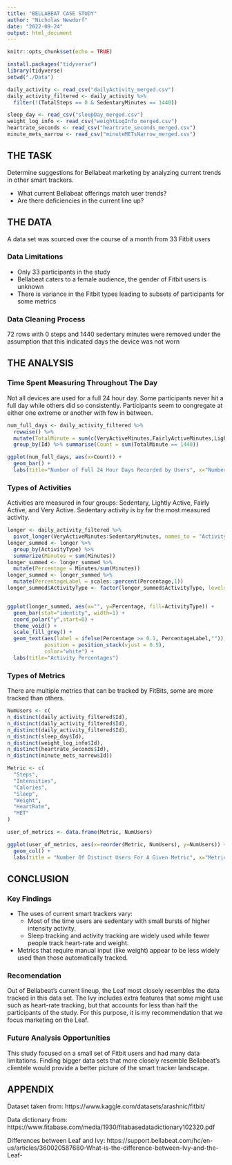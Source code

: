 ```yaml
---
title: "BELLABEAT CASE STUDY"
author: "Nicholas Newdorf"
date: "2022-09-24"
output: html_document
---
```


```r
knitr::opts_chunk$set(echo = TRUE)
```

```r
install.packages("tidyverse")
library(tidyverse)
setwd("./Data")

daily_activity <- read_csv("dailyActivity_merged.csv")
daily_activity_filtered <- daily_activity %>%
  filter(!(TotalSteps == 0 & SedentaryMinutes == 1440))

sleep_day <- read_csv("sleepDay_merged.csv")
weight_log_info <- read_csv("weightLogInfo_merged.csv")
heartrate_seconds <- read_csv("heartrate_seconds_merged.csv")
minute_mets_narrow <- read_csv("minuteMETsNarrow_merged.csv")
```
## THE TASK
Determine suggestions for Bellabeat marketing by analyzing current trends in other smart trackers.

* What current Bellabeat offerings match user trends?
* Are there deficiencies in the current line up?

## THE DATA
A data set was sourced over the course of a month from 33 Fitbit users

### Data Limitations
* Only 33 participants in the study
* Bellabeat caters to a female audience, the gender of Fitbit users is unknown
* There is variance in the Fitbit types leading to subsets of participants for some metrics

### Data Cleaning Process
72 rows with 0 steps and 1440 sedentary minutes were removed under the assumption that this indicated days the device was not worn

## THE ANALYSIS

### Time Spent Measuring Throughout The Day
Not all devices are used for a full 24 hour day.
Some participants never hit a full day while others did so consistently.
Participants seem to congregate at either one extreme or another with few in between.

```r
num_full_days <- daily_activity_filtered %>% 
  rowwise() %>%
  mutate(TotalMinute = sum(c(VeryActiveMinutes,FairlyActiveMinutes,LightlyActiveMinutes,SedentaryMinutes))) %>% 
  group_by(Id) %>% summarise(Count = sum(TotalMinute == 1440))

ggplot(num_full_days, aes(x=Count)) + 
  geom_bar() + 
  labs(title="Number of Full 24 Hour Days Recorded by Users", x="Number of Full Days", y="Number of Users")
```

### Types of Activities
Activities are measured in four groups: Sedentary, Lightly Active, Fairly Active, and Very Active.
Sedentary activity is by far the most measured activity.

```r
longer <- daily_activity_filtered %>%
  pivot_longer(VeryActiveMinutes:SedentaryMinutes, names_to = "ActivityType", values_to = "Minutes")
longer_summed <- longer %>%
  group_by(ActivityType) %>%
  summarize(Minutes = sum(Minutes))
longer_summed <- longer_summed %>% 
  mutate(Percentage = Minutes/sum(Minutes))
longer_summed <- longer_summed %>%
  mutate(PercentageLabel = scales::percent(Percentage,1))
longer_summed$ActivityType <- factor(longer_summed$ActivityType, levels=c("SedentaryMinutes", "LightlyActiveMinutes", "FairlyActiveMinutes", "VeryActiveMinutes"))


ggplot(longer_summed, aes(x="", y=Percentage, fill=ActivityType)) + 
  geom_bar(stat="identity", width=1) + 
  coord_polar("y",start=0) + 
  theme_void() + 
  scale_fill_grey() + 
  geom_text(aes(label = ifelse(Percentage >= 0.1, PercentageLabel,"")),
            position = position_stack(vjust = 0.5),
            color="white") +
  labs(title="Activity Percentages")
```

### Types of Metrics
There are multiple metrics that can be tracked by FitBits, some are more tracked than others.

```r
NumUsers <- c(
n_distinct(daily_activity_filtered$Id),
n_distinct(daily_activity_filtered$Id),
n_distinct(daily_activity_filtered$Id),
n_distinct(sleep_day$Id),
n_distinct(weight_log_info$Id),
n_distinct(heartrate_seconds$Id),
n_distinct(minute_mets_narrow$Id))

Metric <- c(
  "Steps",
  "Intensities",
  "Calories",
  "Sleep",
  "Weight",
  "HeartRate",
  "MET"
)

user_of_metrics <- data.frame(Metric, NumUsers)

ggplot(user_of_metrics, aes(x=reorder(Metric, NumUsers), y=NumUsers)) +
  geom_col() +
  labs(title = "Number Of Distinct Users For A Given Metric", x="Metric", y="Number of Users", caption = "Note: Weight is tracked either through manual entry or a connected scale")
```

## CONCLUSION

### Key Findings
* The uses of current smart trackers vary:
  * Most of the time users are sedentary with small bursts of higher intensity activity.
  * Sleep tracking and activity tracking are widely used while fewer people track heart-rate and weight.
* Metrics that require manual input (like weight) appear to be less widely used than those automatically tracked.

### Recomendation
Out of Bellabeat's current lineup, the Leaf most closely resembles the data tracked in this data set. The Ivy includes extra features that some might use such as heart-rate tracking, but that accounts for less than half the participants of the study. For this purpose, it is my recommendation that we focus marketing on the Leaf.

### Future Analysis Opportunities
This study focused on a small set of Fitbit users and had many data limitations. Finding bigger data sets that more closely resemble Bellabeat's clientele would provide a better picture of the smart tracker landscape.

## APPENDIX
Dataset taken from:
https://www.kaggle.com/datasets/arashnic/fitbit/

Data dictionary from:
https://www.fitabase.com/media/1930/fitabasedatadictionary102320.pdf

Differences between Leaf and Ivy:
https://support.bellabeat.com/hc/en-us/articles/360020587680-What-is-the-difference-between-Ivy-and-the-Leaf-